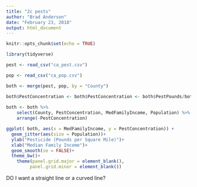 ```yaml
---
title: "2c pests"
author: "Brad Anderson"
date: "February 23, 2018"
output: html_document
---
```


```r
knitr::opts_chunk$set(echo = TRUE)
```

```r
library(tidyverse)

```


```r

pest <- read_csv("ca_pest.csv")

pop <- read_csv("ca_pop.csv")

```

```r

both <- merge(pest, pop, by = "County")

both$PestConcentration <- both$PestConcentration <- both$PestPounds/both$CountyArea
  
both <- both %>% 
    select(County, PestConcentration, MedFamilyIncome, Population) %>%
    arrange(-PestConcentration)

```

```r

ggplot( both, aes(x = MedFamilyIncome, y = PestConcentration)) +
  geom_jitter(aes(size = Population))+
  ylab("Pesticide (Pounds per Square Mile)")+
  xlab("Median Family Income")+
  geom_smooth(se = FALSE)+
  theme_bw()+
    theme(panel.grid.major = element_blank(),
         panel.grid.minor = element_blank())

```

DO I want a straight line or a curved line?
